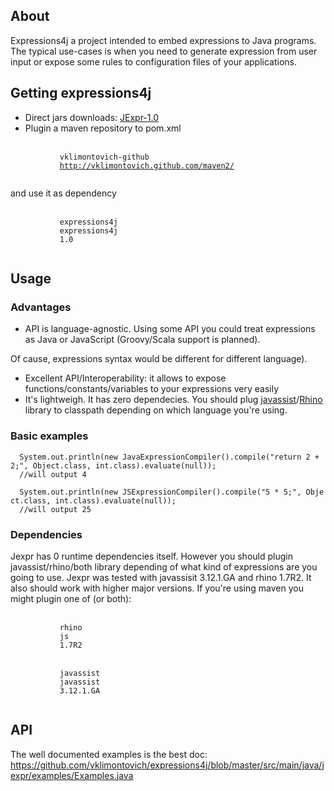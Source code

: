 == About ==

Expressions4j a project intended to embed expressions to Java programs. The typical use-cases is
when you need to generate expression from user input or expose some rules to configuration files of your applications.

==Getting expressions4j ==


* Direct jars downloads: [http://vklimontovich.github.com/maven2/expressions4j/expressions4j/1.0 JExpr-1.0]
* Plugin a maven repository to pom.xml
        <repository>
            <id>vklimontovich-github</id>
            <url>http://vklimontovich.github.com/maven2/</url>
        </repository>
and use it as dependency
        <dependency>
            <groupId>expressions4j</groupId>
            <artifactId>expressions4j</artifactId>
            <version>1.0</version>
        </dependency>
==Usage==

=== Advantages === 

* API is language-agnostic. Using some API you could treat expressions as Java or JavaScript (Groovy/Scala support is planned).
Of cause, expressions syntax would be different for different language).
* Excellent API/Interoperability: it allows to expose functions/constants/variables to your expressions very easily
* It's lightweigh. It has zero dependecies. You should plug [http://www.csg.is.titech.ac.jp/~chiba/javassist/ javassist]/[http://www.mozilla.org/rhino/ Rhino] library to classpath depending on which language you're using. 

=== Basic examples === 
   
   System.out.println(new JavaExpressionCompiler().compile("return 2 + 2;", Object.class, int.class).evaluate(null));
   //will output 4

   System.out.println(new JSExpressionCompiler().compile("5 * 5;", Object.class, int.class).evaluate(null));
   //will output 25

=== Dependencies === 

Jexpr has 0 runtime dependencies itself. However you should plugin javassist/rhino/both library depending of what kind of expressions are you going to use. Jexpr was tested with javassisit 3.12.1.GA and rhino 1.7R2. It also should work with higher major versions. If you're using maven you might plugin one of (or both):

        <dependency>
            <groupId>rhino</groupId>
            <artifactId>js</artifactId>
            <version>1.7R2</version>
        </dependency>
        <dependency>
            <groupId>javassist</groupId>
            <artifactId>javassist</artifactId>
            <version>3.12.1.GA</version>
        </dependency>

== API ==

The well documented examples is the best doc: https://github.com/vklimontovich/expressions4j/blob/master/src/main/java/jexpr/examples/Examples.java

